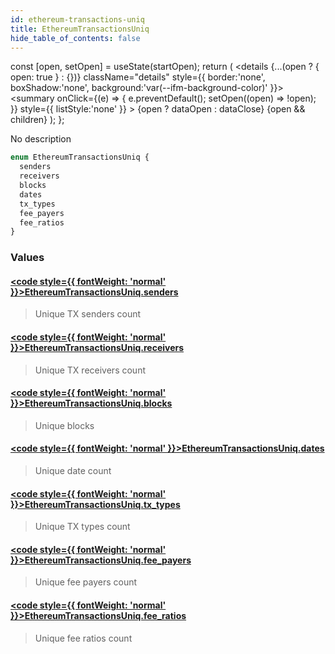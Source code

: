 ```yaml
---
id: ethereum-transactions-uniq
title: EthereumTransactionsUniq
hide_table_of_contents: false
---
```







  const [open, setOpen] = useState(startOpen);
  return (
    <details {...(open ? { open: true } : {})} className="details" style={{ border:'none', boxShadow:'none', background:'var(--ifm-background-color)' }}>
      <summary
        onClick={(e) => {
          e.preventDefault();
          setOpen((open) => !open);
        }}
        style={{ listStyle:'none' }}
      >
      {open ? dataOpen : dataClose}
      </summary>
      {open && children}
    </details>
  );
};








No description


```graphql
enum EthereumTransactionsUniq {
  senders
  receivers
  blocks
  dates
  tx_types
  fee_payers
  fee_ratios
}
```




### Values

#### [<code style={{ fontWeight: 'normal' }}>EthereumTransactionsUniq.<b>senders</b></code>](#)  
> 
> 
> Unique TX senders count
> 

#### [<code style={{ fontWeight: 'normal' }}>EthereumTransactionsUniq.<b>receivers</b></code>](#)  
> 
> 
> Unique TX receivers count
> 

#### [<code style={{ fontWeight: 'normal' }}>EthereumTransactionsUniq.<b>blocks</b></code>](#)  
> 
> 
> Unique blocks
> 

#### [<code style={{ fontWeight: 'normal' }}>EthereumTransactionsUniq.<b>dates</b></code>](#)  
> 
> 
> Unique date count
> 

#### [<code style={{ fontWeight: 'normal' }}>EthereumTransactionsUniq.<b>tx_types</b></code>](#)  
> 
> 
> Unique TX types count
> 

#### [<code style={{ fontWeight: 'normal' }}>EthereumTransactionsUniq.<b>fee_payers</b></code>](#)  
> 
> 
> Unique fee payers count
> 

#### [<code style={{ fontWeight: 'normal' }}>EthereumTransactionsUniq.<b>fee_ratios</b></code>](#)  
> 
> 
> Unique fee ratios count
> 



